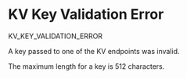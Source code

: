 # KV Key Validation Error

<Summary>KV_KEY_VALIDATION_ERROR</Summary>

A key passed to one of the KV endpoints was invalid.

The maximum length for a key is 512 characters.

